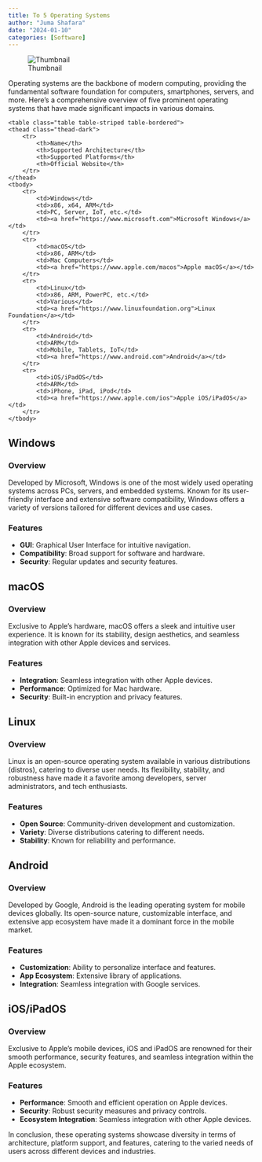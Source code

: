 ```yaml
---
title: To 5 Operating Systems
author: "Juma Shafara"
date: "2024-01-10"
categories: [Software]
---
```


![Thumbnail](operating_systems.png)

Operating systems are the backbone of modern computing, providing the fundamental software foundation for computers, smartphones, servers, and more. Here's a comprehensive overview of five prominent operating systems that have made significant impacts in various domains.

<div class="table-responsive">
    <table class="table table-striped table-bordered">
    <thead class="thead-dark">
        <tr>
            <th>Name</th>
            <th>Supported Architecture</th>
            <th>Supported Platforms</th>
            <th>Official Website</th>
        </tr>
    </thead>
    <tbody>
        <tr>
            <td>Windows</td>
            <td>x86, x64, ARM</td>
            <td>PC, Server, IoT, etc.</td>
            <td><a href="https://www.microsoft.com">Microsoft Windows</a></td>
        </tr>
        <tr>
            <td>macOS</td>
            <td>x86, ARM</td>
            <td>Mac Computers</td>
            <td><a href="https://www.apple.com/macos">Apple macOS</a></td>
        </tr>
        <tr>
            <td>Linux</td>
            <td>x86, ARM, PowerPC, etc.</td>
            <td>Various</td>
            <td><a href="https://www.linuxfoundation.org">Linux Foundation</a></td>
        </tr>
        <tr>
            <td>Android</td>
            <td>ARM</td>
            <td>Mobile, Tablets, IoT</td>
            <td><a href="https://www.android.com">Android</a></td>
        </tr>
        <tr>
            <td>iOS/iPadOS</td>
            <td>ARM</td>
            <td>iPhone, iPad, iPod</td>
            <td><a href="https://www.apple.com/ios">Apple iOS/iPadOS</a></td>
        </tr>
    </tbody>
</table>
</div>




## Windows

### Overview
Developed by Microsoft, Windows is one of the most widely used operating systems across PCs, servers, and embedded systems. Known for its user-friendly interface and extensive software compatibility, Windows offers a variety of versions tailored for different devices and use cases.

### Features
- **GUI**: Graphical User Interface for intuitive navigation.
- **Compatibility**: Broad support for software and hardware.
- **Security**: Regular updates and security features.

## macOS

### Overview
Exclusive to Apple's hardware, macOS offers a sleek and intuitive user experience. It is known for its stability, design aesthetics, and seamless integration with other Apple devices and services.

### Features
- **Integration**: Seamless integration with other Apple devices.
- **Performance**: Optimized for Mac hardware.
- **Security**: Built-in encryption and privacy features.

## Linux

### Overview
Linux is an open-source operating system available in various distributions (distros), catering to diverse user needs. Its flexibility, stability, and robustness have made it a favorite among developers, server administrators, and tech enthusiasts.

### Features
- **Open Source**: Community-driven development and customization.
- **Variety**: Diverse distributions catering to different needs.
- **Stability**: Known for reliability and performance.

## Android

### Overview
Developed by Google, Android is the leading operating system for mobile devices globally. Its open-source nature, customizable interface, and extensive app ecosystem have made it a dominant force in the mobile market.

### Features
- **Customization**: Ability to personalize interface and features.
- **App Ecosystem**: Extensive library of applications.
- **Integration**: Seamless integration with Google services.

## iOS/iPadOS

### Overview
Exclusive to Apple's mobile devices, iOS and iPadOS are renowned for their smooth performance, security features, and seamless integration within the Apple ecosystem.

### Features
- **Performance**: Smooth and efficient operation on Apple devices.
- **Security**: Robust security measures and privacy controls.
- **Ecosystem Integration**: Seamless integration with other Apple devices.

In conclusion, these operating systems showcase diversity in terms of architecture, platform support, and features, catering to the varied needs of users across different devices and industries.

